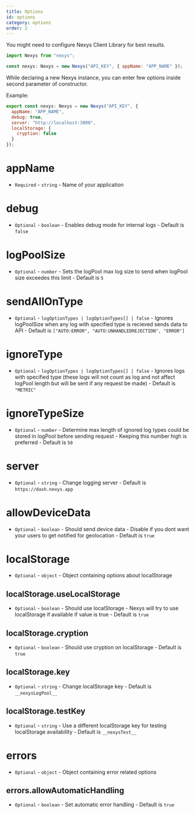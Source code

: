 ```yaml
---
title: Options
id: options
category: options
order: 2
---
```


You might need to configure Nexys Client Library for best results.

```javascript
import Nexys from "nexys";

const nexys: Nexys = new Nexys("API_KEY", { appName: "APP_NAME" });
```

While declaring a new Nexys instance, you can enter few options inside second parameter of constructor.

Example:

```javascript
export const nexys: Nexys = new Nexys("API_KEY", {
  appName: "APP_NAME",
  debug: true,
  server: "http://localhost:3000",
  localStorage: {
    cryption: false
  }
});
```

# appName

- `Required` - `string` - Name of your application

# debug

- `Optional` - `boolean` - Enables debug mode for internal logs - Default is `false`

# logPoolSize

- `Optional` - `number` - Sets the logPool max log size to send when logPool size exceedes this limit - Default is `5`

# sendAllOnType

- `Optional` - `logOptionTypes | logOptionTypes[] | false` - Ignores logPoolSize when any log with specified type is recieved sends data to API - Default is `["AUTO:ERROR", "AUTO:UNHANDLEDREJECTION", "ERROR"]`

# ignoreType

- `Optional` - `logOptionTypes | logOptionTypes[] | false` - Ignores logs with specified type (these logs will not count as log and not affect logPool length but will be sent if any request be made) - Default is `"METRIC"`

# ignoreTypeSize

- `Optional` - `number` - Determine max length of ignored log types could be stored in logPool before sending request - Keeping this number high is preferred - Default is `50`

# server

- `Optional` - `string` - Change logging server - Default is `https://dash.nexys.app`

# allowDeviceData

- `Optional` - `boolean` - Should send device data - Disable if you dont want your users to get notified for geolocation - Default is `true`

# localStorage

- `Optional` - `object` - Object containing options about localStorage

## localStorage.useLocalStorage

- `Optional` - `boolean` - Should use localStorage - Nexys will try to use localStorage if available if value is true - Default is `true`

## localStorage.cryption

- `Optional` - `boolean` - Should use cryption on localStorage - Default is `true`

## localStorage.key

- `Optional` - `string` - Change localStorage key - Default is `__nexysLogPool__`

## localStorage.testKey

- `Optional` - `string` - Use a different localStorage key for testing localStorage availability - Default is `__nexysTest__`

# errors

- `Optional` - `object` - Object containing error related options

## errors.allowAutomaticHandling

- `Optional` - `boolean` - Set automatic error handling - Default is `true`
